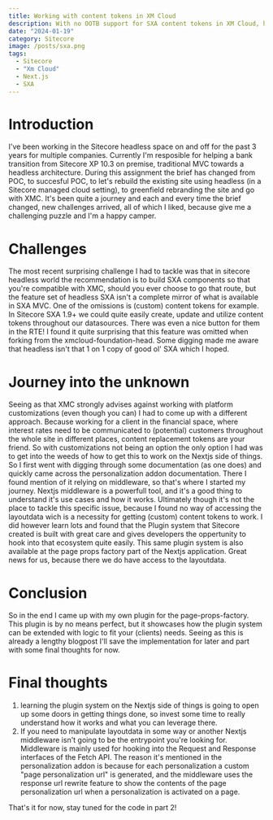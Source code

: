 ---
title: Working with content tokens in XM Cloud
description: With no OOTB support for SXA content tokens in XM Cloud, how do we utilize this feature still?
date: "2024-01-19"
category: Sitecore
image: /posts/sxa.png
tags:
  - Sitecore
  - "Xm Cloud"
  - Next.js
  - SXA
---

# Introduction
I've been working in the Sitecore headless space on and off for the past 3 years for multiple companies. 
Currently I'm resposible for helping a bank transition from Sitecore XP 10.3 on premise, traditional MVC towards a headless architecture. 
During this assignment the brief has changed from POC, to succesful POC, to let's rebuild the existing site using headless (in a Sitecore managed cloud setting), to greenfield rebranding the site and go with XMC. 
It's been quite a journey and each and every time the brief changed, new challenges arrived, all of which I liked, because give me a challenging puzzle and I'm a happy camper.

# Challenges
The most recent surprising challenge I had to tackle was that in sitecore headless world the recommendation is to build SXA components so that you're compatible with XMC, should you ever choose to go that route, but the feature set of headless SXA isn't a complete mirror of what is available in SXA MVC. 
One of the omissions is (custom) content tokens for example. In Sitecore SXA 1.9+ we could quite easily create, update and utilize content tokens throughout our datasources. 
There was even a nice button for them in the RTE! I found it quite surprising that this feature was omitted when forking from the xmcloud-foundation-head. 
Some digging made me aware that headless isn't that 1 on 1 copy of good ol' SXA which I hoped. 

# Journey into the unknown
Seeing as that XMC strongly advises against working with platform customizations (even though you can) I had to come up with a different approach. 
Because working for a client in the financial space, where interest rates need to be communicated to (potential) customers throughout the whole site in different places, content replacement tokens are your friend.
So with customizations not being an option the only option I had was to get into the weeds of how to get this to work on the Nextjs side of things. 
So I first went with digging through some documentation (as one does) and quickly came across the personalization addon documentation. 
There I found mention of it relying on middleware, so that's where I started my journey. 
Nextjs middleware is a powerfull tool, and it's a good thing to understand it's use cases and how it works. 
Ultimately though it's not the place to tackle this specific issue, because I found no way of accessing the layoutdata wich is a necessity for getting (custom) content tokens to work.
I did however learn lots and found that the Plugin system that Sitecore created is built with great care and gives developers the oppertunity to hook into that ecosystem quite easily. 
This same plugin system is also available at the page props factory part of the Nextjs application. 
Great news for us, because there we do have access to the layoutdata.

# Conclusion
So in the end I came up with my own plugin for the page-props-factory. 
This plugin is by no means perfect, but it showcases how the plugin system can be extended with logic to fit your (clients) needs. 
Seeing as this is already a lengthy blogpost I'll save the implementation for later and part with some final thoughts for now.

# Final thoughts
1. learning the plugin system on the Nextjs side of things is going to open up some doors in getting things done, so invest some time to really understand how it works and what you can leverage there.
2. If you need to manipulate layoutdata in some way or another Nextjs middleware isn't going to be the entrypoint you're looking for. 
Middleware is mainly used for hooking into the Request and Response interfaces of the Fetch API. 
The reason it's mentioned in the personalization addon is because for each personalization a custom "page personalization url" is generated, and the middleware uses the response url rewrite feature to show the contents of the page personalization url when a personalization is activated on a page.

That's it for now, stay tuned for the code in part 2!